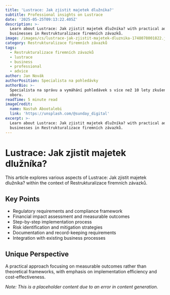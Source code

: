 ```yaml
---
title: 'Lustrace: Jak zjistit majetek dlužníka?'
subtitle: Professional insights on Lustrace
date: '2025-05-25T09:13:22.405Z'
description: >-
  Learn about Lustrace: Jak zjistit majetek dlužníka? with practical advice for
  businesses in Restrukturalizace firemních závazků.
image: /images/cs/lustrace-jak-zjistit-majetek-dluznika-1748078001822.jpg
category: Restrukturalizace firemních závazků
tags:
  - Restrukturalizace firemních závazků
  - lustrace
  - business
  - professional
  - advice
author: Jan Novák
authorPosition: Specialista na pohledávky
authorBio: >-
  Specialista na správu a vymáhání pohledávek s více než 10 lety zkušeností v
  oboru.
readTime: 5 minute read
imageCredit:
  name: Nastuh Abootalebi
  link: 'https://unsplash.com/@sunday_digital'
excerpt: >-
  Learn about Lustrace: Jak zjistit majetek dlužníka? with practical advice for
  businesses in Restrukturalizace firemních závazků.
---
```

# Lustrace: Jak zjistit majetek dlužníka?

This article explores various aspects of Lustrace: Jak zjistit majetek dlužníka? within the context of Restrukturalizace firemních závazků.

## Key Points
- Regulatory requirements and compliance framework
- Financial impact assessment and measurable outcomes
- Step-by-step implementation process
- Risk identification and mitigation strategies
- Documentation and record-keeping requirements
- Integration with existing business processes

## Unique Perspective
A practical approach focusing on measurable outcomes rather than theoretical frameworks, with emphasis on implementation efficiency and cost-effectiveness.

*Note: This is a placeholder content due to an error in content generation.*
